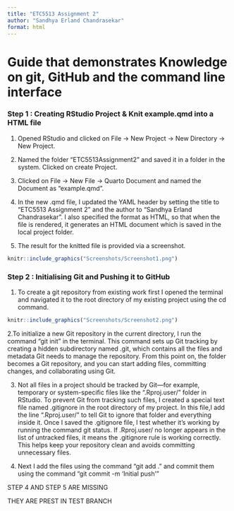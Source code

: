 ```yaml
---
title: "ETC5513 Assignment 2"
author: "Sandhya Erland Chandrasekar"
format: html
---
```


# Guide that demonstrates Knowledge on git, GitHub and the command line interface


### Step 1 : Creating RStudio Project & Knit example.qmd into a HTML file

1. Opened RStudio and clicked on File -> New Project -> New Directory -> New Project.

2. Named the folder "ETC5513Assignment2" and saved it in a folder in the system. Clicked on create Project.

3. Clicked on File -> New File -> Quarto Document and named the Document as "example.qmd".

4. In the new .qmd file, I updated the YAML header by setting the title to "ETC5513 Assignment 2" and the author to "Sandhya Erland Chandrasekar". I also specified the format as HTML, so that when the file is rendered, it generates an HTML document which is saved in the local project folder.

5. The result for the knitted file is provided via a screenshot. 

```r
knitr::include_graphics("Screenshots/Screenshot1.png")
```



### Step 2 : Initialising Git and Pushing it to GitHub

1. To create a git repository from existing work first I opened the terminal and navigated it to the root directory of my existing project using the cd command. 
```r
knitr::include_graphics("Screenshots/Screenshot2.png")
```


2.To initialize a new Git repository in the current directory, I run the command "git init" in the terminal. This command sets up Git tracking by creating a hidden subdirectory named .git, which contains all the files and metadata Git needs to manage the repository. From this point on, the folder becomes a Git repository, and you can start adding files, committing changes, and collaborating using Git.

3. Not all files in a project should be tracked by Git—for example, temporary or system-specific files like the ".Rproj.user/" folder in RStudio. To prevent Git from tracking such files, I created a special text file named .gitignore in the root directory of my project. 
In this file,I add the line ".Rproj.user/" to tell Git to ignore that folder and everything inside it. Once I saved the .gitignore file, I test whether it’s working by running the command git status. If .Rproj.user/ no longer appears in the list of untracked files, it means the .gitignore rule is working correctly. This helps keep your repository clean and avoids committing unnecessary files.

4. Next I add the files using the command "git add ." and commit them using the command "git commit -m 'Initial push' "

STEP 4 AND STEP 5 ARE MISSING 

THEY ARE PREST IN TEST BRANCH 

